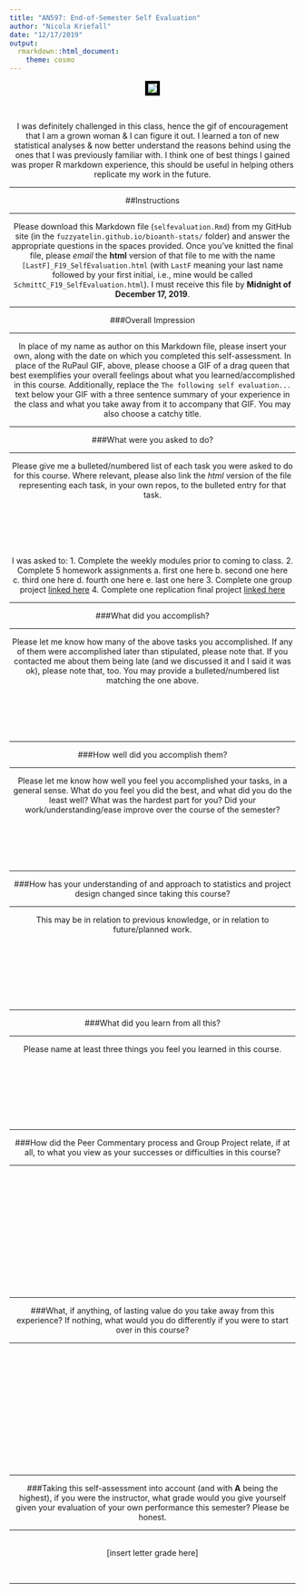 ```yaml
---
title: "AN597: End-of-Semester Self Evaluation"
author: "Nicola Kriefall"
date: "12/17/2019"
output: 
  rmarkdown::html_document:
    theme: cosmo
---
```


<center>

<center><p><img src="https://media.giphy.com/media/5UEAAn02o9I3BULWJV/giphy.gif" style="border:5px solid black"></p>
</center><br>  

<center>

I was definitely challenged in this class, hence the gif of encouragement that I am a grown woman & I can figure it out. I learned a ton of new statistical analyses & now better understand the reasons behind using the ones that I was previously familiar with. I think one of best things I gained was proper R markdown experience, this should be useful in helping others replicate my work in the future. 

</center>
***

##Instructions

***

Please download this Markdown file (`selfevaluation.Rmd`) from my GitHub site (in the `fuzzyatelin.github.io/bioanth-stats/` folder) and answer the appropriate questions in the spaces provided. Once you've knitted the final file, please *email* the **html** version of that file to me with the name `[LastF]_F19_SelfEvaluation.html` (with `LastF` meaning your last name followed by your first initial, i.e., mine would be called `SchmittC_F19_SelfEvaluation.html`). I must receive this file by **Midnight of December 17, 2019**.

***

###Overall Impression

***

In place of my name as author on this Markdown file, please insert your own, along with the date on which you completed this self-assessment. In place of the RuPaul GIF, above, please choose a GIF of a drag queen that best exemplifies your overall feelings about what you learned/accomplished in this course. Additionally, replace the `The following self evaluation...` text below your GIF with a three sentence summary of your experience in the class and what you take away from it to accompany that GIF. You may also choose a catchy title.

***

###What were you asked to do?

***

Please give me a bulleted/numbered list of each task you were asked to do for this course. Where relevant, please also link the *html* version of the file representing each task, in your own repos, to the bulleted entry for that task.<br><br><br><br><br><br>

I was asked to:
1. Complete the weekly modules prior to coming to class.
2. Complete 5 homework assignments
  a. first one here
  b. second one here
  c. third one here
  d. fourth one here
  e. last one here
3. Complete one group project [linked here]()
4. Complete one replication final project [linked here](GroupModuleMD.html)

***

###What did you accomplish?

***

Please let me know how many of the above tasks you accomplished. If any of them were accomplished later than stipulated, please note that. If you contacted me about them being late (and we discussed it and I said it was ok), please note that, too. You may provide a bulleted/numbered list matching the one above.<br><br><br><br><br><br>

***

###How well did you accomplish them?

***

Please let me know how well you feel you accomplished your tasks, in a general sense. What do you feel you did the best, and what did you do the least well? What was the hardest part for you? Did your work/understanding/ease improve over the course of the semester?<br><br><br><br><br><br>

***

###How has your understanding of and approach to statistics and project design changed since taking this course?

***

This may be in relation to previous knowledge, or in relation to future/planned work.<br><br><br><br><br><br><br><br>

***

###What did you learn from all this?

***

Please name at least three things you feel you learned in this course.<br><br><br><br><br><br><br><br>

***

###How did the Peer Commentary process and Group Project relate, if at all, to what you view as your successes or difficulties in this course?

***

<br><br><br><br><br><br><br><br><br><br><br><br>

***

###What, if anything, of lasting value do you take away from this experience? If nothing, what would you do differently if you were to start over in this course? 

***

<br><br><br><br><br><br><br><br><br><br><br><br>

***

###Taking this self-assessment into account (and with **A** being the highest), if you were the instructor, what grade would you give yourself given your evaluation of your own performance this semester? Please be honest.

***

<br><center>[insert letter grade here]</center><br>

***



